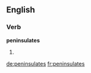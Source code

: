 ==English==

===Verb===
'''peninsulates'''

# {{third-person singular of|peninsulate}}

[[de:peninsulates]]
[[fr:peninsulates]]